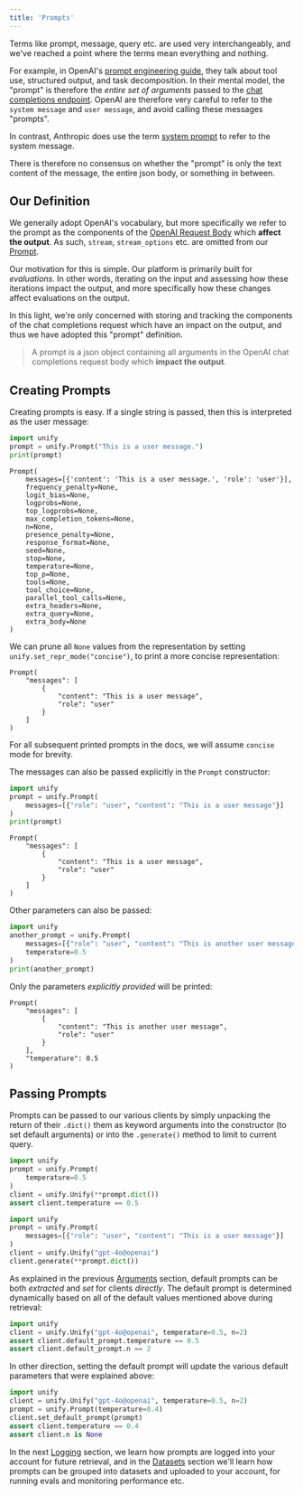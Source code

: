 ```yaml
---
title: 'Prompts'
---
```


Terms like prompt, message, query etc. are used very interchangeably, and we've reached
a point where the terms mean everything and nothing.

For example, in OpenAI's
[prompt engineering guide](https://platform.openai.com/docs/guides/prompt-engineering),
they talk about tool use, structured output, and task decomposition.
In their mental model, the "prompt" is therefore the *entire set of arguments* passed to
the [chat completions endpoint](https://platform.openai.com/docs/api-reference/chat/create).
OpenAI are therefore very careful to refer to the `system message` and `user message`,
and avoid calling these messages "prompts".

In contrast, Anthropic does use the term
[system prompt](https://docs.anthropic.com/en/docs/build-with-claude/prompt-engineering/system-prompts)
to refer to the system message.

There is therefore no consensus on whether the "prompt" is only the text content of the
message, the entire json body, or something in between.

## Our Definition

We generally adopt OpenAI's vocabulary, but more specifically we refer to the prompt as
the components of the
[OpenAI Request Body](https://platform.openai.com/docs/api-reference/chat/create)
which **affect the output**. As such, `stream`, `stream_options` etc. are omitted from
our [Prompt](https://github.com/unifyai/unify/blob/af0253995c785898ef3099aa664ac9e9039fe84c/unify/chat/__init__.py#L12).

Our motivation for this is simple. Our platform is primarily built for *evaluations*.
In other words, iterating on the input and assessing how these iterations impact the
output, and more specifically how these changes affect evaluations on the output.

In this light, we're only concerned with storing and tracking the components of the chat
completions request which have an impact on the output, and thus we have adopted this
"prompt" definition.

> A prompt is a json object containing all arguments in the OpenAI chat
> completions request body which **impact the output**.


## Creating Prompts

Creating prompts is easy. If a single string is passed,
then this is interpreted as the user message:

```python
import unify
prompt = unify.Prompt("This is a user message.")
print(prompt)
```
```
Prompt(
    messages=[{'content': 'This is a user message.', 'role': 'user'}],
    frequency_penalty=None,
    logit_bias=None,
    logprobs=None,
    top_logprobs=None,
    max_completion_tokens=None,
    n=None,
    presence_penalty=None,
    response_format=None,
    seed=None,
    stop=None,
    temperature=None,
    top_p=None,
    tools=None,
    tool_choice=None,
    parallel_tool_calls=None,
    extra_headers=None,
    extra_query=None,
    extra_body=None
)
```

We can prune all `None` values from the representation by setting
`unify.set_repr_mode("concise")`, to print a more concise representation:
```
Prompt(
    "messages": [
        {
            "content": "This is a user message",
            "role": "user"
        }
    ]
)
```

For all subsequent printed prompts in the docs,
we will assume `concise` mode for brevity.

The messages can also be passed explicitly in the `Prompt` constructor:

```python
import unify
prompt = unify.Prompt(
    messages=[{"role": "user", "content": "This is a user message"}]
)
print(prompt)
```
```
Prompt(
    "messages": [
        {
            "content": "This is a user message",
            "role": "user"
        }
    ]
)
```

Other parameters can also be passed:

```python
import unify
another_prompt = unify.Prompt(
    messages=[{"role": "user", "content": "This is another user message"}],
    temperature=0.5
)
print(another_prompt)
```

Only the parameters *explicitly provided* will be printed:

```
Prompt(
    "messages": [
        {
            "content": "This is another user message",
            "role": "user"
        }
    ],
    "temperature": 0.5
)
```

## Passing Prompts

Prompts can be passed to our various clients by simply unpacking the return of their
`.dict()` them as keyword arguments into the constructor (to set default arguments) or
into the `.generate()` method to limit to current query.

```python
import unify
prompt = unify.Prompt(
    temperature=0.5
)
client = unify.Unify(**prompt.dict())
assert client.temperature == 0.5
```

```python
import unify
prompt = unify.Prompt(
    messages=[{"role": "user", "content": "This is a user message"}]
)
client = unify.Unify("gpt-4o@openai")
client.generate(**prompt.dict())
```

As explained in the previous [Arguments](https://docs.unify.ai/universal_api/arguments)
section, default prompts can be both *extracted* and *set* for clients *directly*.
The default prompt is determined dynamically based on all of the default values
mentioned above during retrieval:

```python
import unify
client = unify.Unify("gpt-4o@openai", temperature=0.5, n=2)
assert client.default_prompt.temperature == 0.5
assert client.default_prompt.n == 2
```

In other direction, setting the default prompt will update the various default
parameters that were explained above:

```python
import unify
client = unify.Unify("gpt-4o@openai", temperature=0.5, n=2)
prompt = unify.Prompt(temperature=0.4)
client.set_default_prompt(prompt)
assert client.temperature == 0.4
assert client.n is None
```

In the next [Logging](https://docs.unify.ai/universal_api/logging) section, we learn how
prompts are logged into your account for future retrieval, and in the
[Datasets](https://docs.unify.ai/benchmarking/datasets)
section we'll learn how prompts can be grouped into datasets and uploaded to your
account, for running evals and monitoring performance etc.